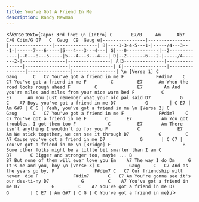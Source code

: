 ```yaml
---
title: You've Got A Friend In Me
description: Randy Newman
---
```



<Verse
  text={`
Capo: 3rd fret
\n
[Intro]
  C       E7/B     Am      Ab7      C/G Cdim/G G7   C  Gaug  C9  Gaug
e|----------------|----------------|----------------|----------------|
B|----1-3-4-5---1-|-----/4---3---1-|------7---6-----|5---4---3---4---|
G|---0------------|--2-------------|--0---8---5-----|5---4---3---4---|
D|--2-------6---2-|-----/4-------2-|----------------|----------------|
A|3---------------|----------------|----------------|----------------|
E|----------------|----------------|----------------|----------------|
 \n
[Verse 1]
C            Gaug      C   C7
You've got a friend in me
F            F#dim7    C   C7
You've got a friend in me
F         C         E7      Am
 When the road looks rough ahead
           F         C               E7        Am
And you're miles and miles from your nice warm bed
F          C                E7      Am
You just remember what your old pal said
     D7           G         C    A7
Boy, you've got a friend in me
      D7           G        | C E7 | Am G#7 | C G |
Yeah, you've got a friend in me
\n
[Verse 2]
C            Gaug      C   C7
You've got a friend in me
F             F#dim7    C   C7
 You've got a friend in me
F       C       E7           Am
You got troubles, I got them too
F            C          E7       Am
 There isn't anything I wouldn't do for you
F           C              E7     Am
 We stick together, we can see it through
      D7           G         C    A7
Cause you've got a friend in me
D7             G       | C C7 |
 You've got a friend in me
\n
[Bridge]
F                           B
 Some other folks might be a little bit smarter than I am
C           B7       C
 Bigger and stronger too, maybe ...
B                      B7
 But none of them will ever love you
    Em    A7
The way I do
     Dm     G
It's me and you, boy
\n
[Verse 3]
C           Gaug     C   C7
 And as the years go by,
    F               F#dim7 C   C7
Our friendship will never  die
F             F#dim7       C   E7 Am
 You're gonna see it's our des-ti-ny
D7            G         C    A7
 You've got a friend in me
D7            G         C    A7
 You've got a friend in me
D7            G        | C E7 | Am G#7 | C G | C
 You've got a friend in me
`}
/>

